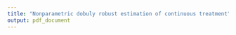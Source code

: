 ```yaml
---
title: "Nonparametric dobuly robust estimation of continuous treatment"
output: pdf_document
---
```



